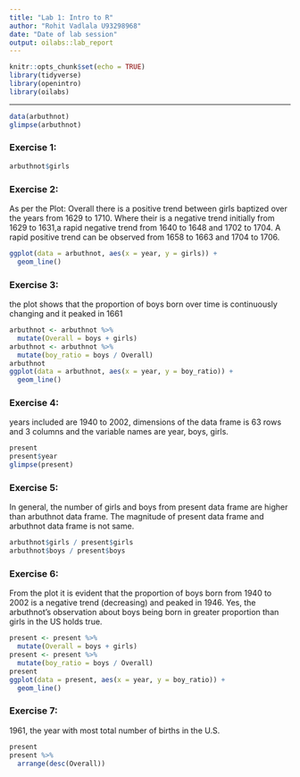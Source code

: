 ---
title: "Lab 1: Intro to R"
author: "Rohit Vadlala U93298968"
date: "Date of lab session"
output: oilabs::lab_report
---

```{r setup, include=FALSE}
knitr::opts_chunk$set(echo = TRUE)
library(tidyverse)
library(openintro)
library(oilabs)
```

* * *

```{r}
data(arbuthnot)
glimpse(arbuthnot)
```


### Exercise 1: 

```{r eval = FALSE}
arbuthnot$girls

```


### Exercise 2:
As per the Plot: 
Overall there is a positive trend between girls baptized over the years from 1629 to 1710.
Where their is a negative trend initially from 1629 to 1631,a rapid negative trend from 1640 to 1648 and 1702 to 1704.
A rapid positive trend can be observed from 1658 to 1663 and 1704 to 1706.


```{r}
ggplot(data = arbuthnot, aes(x = year, y = girls)) +
  geom_line()
```


### Exercise 3:
the plot shows that the proportion of boys born over time is continuously changing and it peaked in 1661

```{r echo = FALSE}
arbuthnot <- arbuthnot %>%
  mutate(Overall = boys + girls)
arbuthnot <- arbuthnot %>%
  mutate(boy_ratio = boys / Overall)
arbuthnot
ggplot(data = arbuthnot, aes(x = year, y = boy_ratio)) + 
  geom_line()
```


### Exercise 4:

years included are 1940 to 2002, dimensions of the data frame is 63 rows and 3 columns and the variable names are year, boys, girls.

```{r}
present
present$year
glimpse(present)
```


### Exercise 5:
In general, the number of girls and boys from present data frame are higher than arbuthnot data frame. The magnitude of present data frame and arbuthnot data frame is not same.
```{r}
arbuthnot$girls / present$girls
arbuthnot$boys / present$boys

```

### Exercise 6:
From the plot it is evident that the proportion of boys born from 1940 to 2002 is a negative trend (decreasing) and peaked in 1946.
Yes, the arbuthnot's observation about boys being born in greater proportion than girls in the US holds true.

```{r}
present <- present %>%
  mutate(Overall = boys + girls)
present <- present %>%
  mutate(boy_ratio = boys / Overall)
present
ggplot(data = present, aes(x = year, y = boy_ratio)) + 
  geom_line()
```


### Exercise 7:
1961, the year with most total number of births in the U.S.


```{r}
present
present %>%
  arrange(desc(Overall))


```

